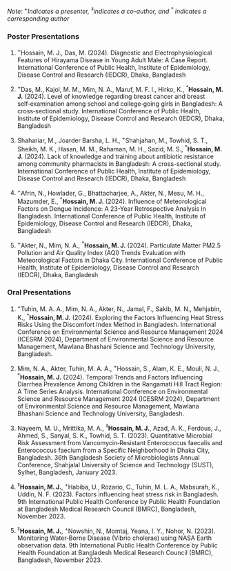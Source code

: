 *Note: ^+^Indicates a presenter, ^‡^indicates a co-author, and ^\*^ indicates a corresponding author*

### Poster Presentations

1. ^+^Hossain, M. J., Das, M. (2024). Diagnostic and Electrophysiological Features of Hirayama Disease in Young Adult Male: A Case Report. International Conference of Public Health, Institute of Epidemiology, Disease Control and Research (IEDCR), Dhaka, Bangladesh

2. ^+^Das, M., Kajol, M. M., Mim, N. A., Maruf, M. F. I., Hirko, K., ^\*^**Hossain, M. J.** (2024). Level of knowledge regarding breast cancer and breast self‑examination among school and college‑going girls in Bangladesh: A cross‑sectional study. International Conference of Public Health, Institute of Epidemiology, Disease Control and Research (IEDCR), Dhaka, Bangladesh

3. Shahariar, M., Joarder Barsha, L. H., ^+^Shahjahan, M., Towhid, S. T., Sheikh, M. K., Hasan, M. M., Rahaman, M. H., Sazid, M. S., ^\*^**Hossain, M. J.** (2024). Lack of knowledge and training about antibiotic resistance among community pharmacists in Bangladesh: A cross-sectional study. International Conference of Public Health, Institute of Epidemiology, Disease Control and Research (IEDCR), Dhaka, Bangladesh

4. ^+^Afrin, N., Howlader, G., Bhattacharjee, A., Akter, N., Mesu, M. H., Mazumder, E., ^\*^**Hossain, M. J.** (2024). Influence of Meteorological Factors on Dengue Incidence: A 23-Year Retrospective Analysis in Bangladesh. International Conference of Public Health, Institute of Epidemiology, Disease Control and Research (IEDCR), Dhaka, Bangladesh

5. ^+^Akter, N., Mim, N. A., ^\*^**Hossain, M. J.** (2024). Particulate Matter PM2.5 Pollution and Air Quality Index (AQI) Trends Evaluation with Meteorological Factors in Dhaka City. International Conference of Public Health, Institute of Epidemiology, Disease Control and Research (IEDCR), Dhaka, Bangladesh

### Oral Presentations

1. ^+^Tuhin, M. A. A., Mim, N. A., Akter, N., Jamal, F., Sakib, M. N., Mehjabin, K., ^\*^**Hossain, M. J.** (2024). Exploring the Factors Influencing Heat Stress Risks Using the Discomfort Index Method in Bangladesh. International Conference on Environmental Science and Resource Management 2024 (ICESRM 2024), Department of Environmental Science and Resource Management, Mawlana Bhashani Science and Technology University, Bangladesh.

2. Mim, N. A., Akter, Tuhin, M. A. A., ^+^Hossain, S., Alam, K. E., Mouli, N. J., ^\*^**Hossain, M. J.** (2024). Temporal Trends and Factors Influencing Diarrhea Prevalence Among Children in the Rangamati Hill Tract Region: A Time Series Analysis. International Conference on Environmental Science and Resource Management 2024 (ICESRM 2024), Department of Environmental Science and Resource Management, Mawlana Bhashani Science and Technology University, Bangladesh.

3. Nayeem, M. U., Mrittika, M. A., ^‡^**Hossain, M. J.**, Azad, A. K., Ferdous, J., Ahmed, S., Sanyal, S. K., Towhid, S. T. (2023). Quantitative Microbial Risk Assessment from Vancomycin‑Resistant Enterococcus faecalis and Enterococcus faecium from a Specific Neighborhood in Dhaka City, Bangladesh. 36th Bangladesh Society of Microbiologists Annual Conference, Shahjalal University of Science and Technology (SUST), Sylhet, Bangladesh, January 2023.

4. ^‡^**Hossain, M. J.**, ^+^Habiba, U., Rozario, C., Tuhin, M. L. A., Mabsurah, K., Uddin, N. F. (2023). Factors influencing heat stress risk in Bangladesh. 9th International Public Health Conference by Public Health Foundation at Bangladesh Medical Research Council (BMRC), Bangladesh, November 2023.

5. ^‡^**Hossain, M. J.**, ^+^Nowshin, N., Momtaj, Yeana, I. Y., Nohor, N. (2023). Monitoring Water‑Borne Disease (Vibrio cholerae) using NASA Earth observation data. 9th International Public Health Conference by Public Health Foundation at Bangladesh Medical Research Council (BMRC), Bangladesh, November 2023.
